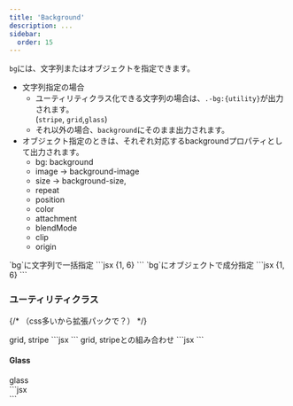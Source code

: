 ```yaml
---
title: 'Background'
description: ...
sidebar:
  order: 15
---
```




`bg`には、文字列またはオブジェクトを指定できます。

- 文字列指定の場合
	- ユーティリティクラス化できる文字列の場合は、`.-bg:{utility}`が出力されます。  
	(`stripe`, `grid`,`glass`)
	- それ以外の場合、`background`にそのまま出力されます。
- オブジェクト指定のときは、それぞれ対応するbackgroundプロパティとして出力されます。
	- bg: background
	- image → background-image
	- size → background-size,
	- repeat
	- position
	- color
	- attachment
	- blendMode
	- clip
	- origin

<Preview>
	<PreviewTitle>`bg`に文字列で一括指定</PreviewTitle>
	<PreviewArea resize p={20}>
		<Frame aspect='16/9' bg="url(/img/demo-img.jpeg) center / 50%">
			<Layer bgc="white:50%" position="center" size="contain" w="40rem" p="box">
				<DammyText />
			</Layer>
		</Frame>
	</PreviewArea>
	<PreviewCode>
		```jsx {1, 6}
		<Frame aspect='16/9' bg="url(/img/demo-img.jpeg) center / 50%">
			<Layer bgc="white:50%" position="center" size="contain" w="40rem" p="box">
				<DammyText />
			</Layer>
		</Frame>
		```
	</PreviewCode>
</Preview>


<Preview>
	<PreviewTitle>`bg`にオブジェクトで成分指定</PreviewTitle>
	<PreviewArea resize p={20}>
		<Frame aspect='16/9' bg={{image: 'url(/img/demo-img.jpeg)', position: 'center', size: '50%'}}>
			<Layer bgc="white:50%" position="center" size="contain" w="40rem" p="box">
				<DammyText />
			</Layer>
		</Frame>
	</PreviewArea>
	<PreviewCode>
		```jsx {1, 6}
		<Frame aspect='16/9' bg={{image: 'url(/img/demo-img.jpeg)', position: 'center', size: '50%'}}>
			<Layer bgc="white:50%" position="center" size="contain" w="40rem" p="box">
				<DammyText />
			</Layer>
		</Frame>
		```
	</PreviewCode>
</Preview>


### ユーティリティクラス

{/* （css多いから拡張パックで？） */}

<Preview>
	<PreviewTitle>grid, stripe</PreviewTitle>
	<PreviewArea resize nogrid p={20}>
		<Box bg='grid' p='box:l'>
			<DammyText />
		</Box>
		<Box bg='stripe' p='box:l'>
			<DammyText />
		</Box>
	</PreviewArea>
	<PreviewCode>
		```jsx
		<Box bg='grid' p='box:l'>
			<DammyText />
		</Box>
		<Box bg='stripe' p='box:l'>
			<DammyText />
		</Box>
		```
	</PreviewCode>
</Preview>



<Preview>
	<PreviewTitle>grid, stripeとの組み合わせ</PreviewTitle>
	<PreviewArea resize nogrid p={20}>
		<Box bg='grid' p='box:l' bgc='black:20%'>
			<DammyText />
		</Box>
		<Box bg='stripe' p='box:l' bgc='gray:15%'>
			<DammyText />
		</Box>
		<Box bg='grid' p='box:l' bgc='blue:20%'>
			<DammyText />
		</Box>
		<Box bg='stripe' p='box:l' bgc='green:15%'>
			<DammyText />
		</Box>
		<Box className='is--colorbox' bg='stripe' p='box:l' keycolor='green'>
			<DammyText />
		</Box>
	</PreviewArea>
	<PreviewCode>
		```jsx
		<Box bg='grid' p='box:l' bgc='black:20%'>
			<DammyText />
		</Box>
		<Box bg='stripe' p='box:l' bgc='gray:15%'>
			<DammyText />
		</Box>
		```
	</PreviewCode>
</Preview>


#### Glass

<Preview>
	<PreviewTitle>glass</PreviewTitle>
	<PreviewArea resize p={20}>
		<Frame aspect='16/9'>
			<Media
				src='https://images.unsplash.com/photo-1483728642387-6c3bdd6c93e5?ixlib=rb-4.0.3&ixid=M3wxMjA3fDB8MHxwaG90by1wYWdlfHx8fGVufDB8fHx8fA%3D%3D&auto=format&fit=crop&w=2076&q=80'
				alt='' width='960' height='640'
			/>
			<Layer p={20} inset={0}>
				<Center p='box' size='cover' bg='glass' c='white' radius={2} shadow={2}>
					<DammyText />
				</Center>
			</Layer>
		</Frame>
		<Frame aspect='16/9'>
			<Media
				src='https://images.unsplash.com/photo-1501949997128-2fdb9f6428f1?ixlib=rb-4.0.3&ixid=M3wxMjA3fDB8MHxwaG90by1wYWdlfHx8fGVufDB8fHx8fA%3D%3D&auto=format&fit=crop&w=2670&q=80'
				alt='' width='960' height='640'
			/>
			<Layer p={20} inset={0}>
				<Center p='box' size='cover' bg='glass' c='black' radius={5} shadow={4}>
					<DammyText />
				</Center>
			</Layer>
		</Frame>
	</PreviewArea>
	<PreviewCode>
		```jsx
		<Frame aspect='16/9'>
			<Media
				src='https://images.unsplash.com/photo-1483728642387-6c3bdd6c93e5?ixlib=rb-4.0.3&ixid=M3wxMjA3fDB8MHxwaG90by1wYWdlfHx8fGVufDB8fHx8fA%3D%3D&auto=format&fit=crop&w=2076&q=80'
				alt='' width='960' height='640'
			/>
			<Layer p={20} bg='glass' inset={0}>
				<Center p='box' size='cover' bg='glass' c='white' radius={2} shadow={2}>
					<DammyText />
				</Center>
			</Layer>
		</Frame>
		<Frame aspect='16/9'>
			<Media
				src='https://images.unsplash.com/photo-1501949997128-2fdb9f6428f1?ixlib=rb-4.0.3&ixid=M3wxMjA3fDB8MHxwaG90by1wYWdlfHx8fGVufDB8fHx8fA%3D%3D&auto=format&fit=crop&w=2670&q=80'
				alt='' width='960' height='640'
			/>
			<Layer p={20} inset={0}>
				<Center p='box' size='cover' bg='glass' c='black' radius={5} shadow={4}>
					<DammyText />
				</Center>
			</Layer>
		</Frame>
		```
	</PreviewCode>
</Preview>
